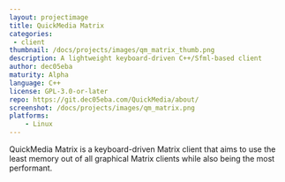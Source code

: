 ```yaml
---
layout: projectimage
title: QuickMedia Matrix
categories: 
 - client
thumbnail: /docs/projects/images/qm_matrix_thumb.png
description: A lightweight keyboard-driven C++/Sfml-based client
author: dec05eba
maturity: Alpha
language: C++
license: GPL-3.0-or-later
repo: https://git.dec05eba.com/QuickMedia/about/
screenshot: /docs/projects/images/qm_matrix.png
platforms: 
    - Linux
---
```


QuickMedia Matrix is a keyboard-driven Matrix client that aims to use the least memory out of all graphical Matrix clients while also being the most performant.
